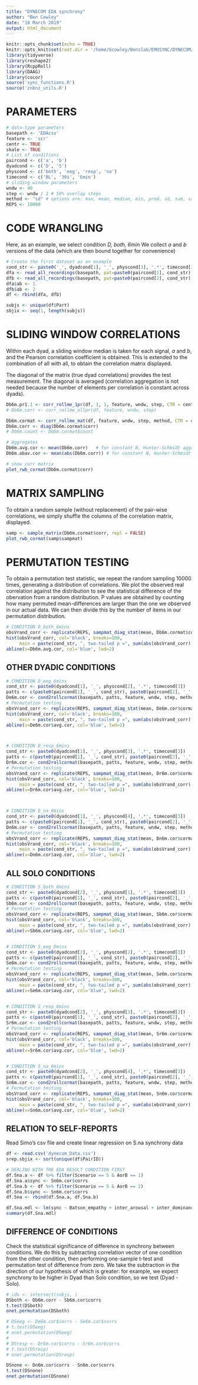 ```yaml
---
title: "DYNECOM EDA synchrony"
author: "Ben Cowley"
date: "10 March 2019"
output: html_document
---
```


```r
knitr::opts_chunk$set(echo = TRUE)
knitr::opts_knit$set(root.dir = '/home/bcowley/Benslab/EMOSYNC/DYNECOM/')
library(tidyverse)
library(reshape2)
library(RcppRoll)
library(DAAG)
library(cocor)
source('sync_functions.R')
source('znbnz_utils.R')
```

# PARAMETERS

```r
# data-type parameters
basepath <- 'EDAcsv'
feature <- 'scr'
centr <- TRUE
skale <- TRUE
# List of conditions
paircond <- c('a', 'b')
dyadcond <- c('D', 'S')
physcond <- c('both', 'eeg', 'resp', 'na')
timecond <- c('BL', '30s', '6min')
# sliding window parameters
wndw <- 40
step <- wndw / 2 # 50% overlap steps
method <- "sd" # options are: max, mean, median, min, prod, sd, sum, var; see ?RcppRoll
REPS <- 10000
```

# CODE WRANGLING

Here, as an example, we select condition *D, both, 6min*
We collect _a_ and _b_ versions of the data (which are then bound together for convenience)

```r
# Create the first dataset as an example
cond_str <- paste0('_', dyadcond[1], '_', physcond[1], '.*', timecond[3])
dfa <- read_all_recordings(basepath, pat=paste0(paircond[1], cond_str), ext="csv", skip = 1)
dfb <- read_all_recordings(basepath, pat=paste0(paircond[2], cond_str), ext="csv", skip = 1)
dfa$ab <- 1
dfb$ab <- 2
df <- rbind(dfa, dfb)

subjs <- unique(df$Part)
sbjix <- seq(1, length(subjs))
```


# SLIDING WINDOW CORRELATIONS

Within each dyad, a sliding window median is taken for each signal, _a_ and _b_, and the Pearson correlation coefficient is obtained. This is extended to the combination of all with all, to obtain the correlation matrix displayed.

The diagonal of the matrix (true dyad correlations) provides the test measurement. The diagonal is averaged (correlation aggregation is not needed because the number of elements per correlation is constant across dyads).

```r
Db6m.pr1.1 <- corr_rollme_1pr(df, 1, 1, feature, wndw, step, CTR = centr, SCL = skale)
# Db6m.corr <- corr_rollme_allpr(df, feature, wndw, step)

Db6m.cormat <- corr_rollme_mat(df, feature, wndw, step, method, CTR = centr, SCL = skale)
Db6m.corr <- diag(Db6m.cormat$corr)
# Db6m.count <- Db6m.cormat$count

# Aggregates
Db6m.avg.cor <- mean(Db6m.corr)   # for constant N, Hunter-Schmidt aggregation is equivalent to average correlation
Db6m.abav.cor <- mean(abs(Db6m.corr)) # for constant N, Hunter-Schmidt aggregation is equivalent to average correlation

# show corr matrix
plot_rwb_cormat(Db6m.cormat$corr)

```


# MATRIX SAMPLING

To obtain a random sample (without replacement) of the pair-wise correlations, we simply shuffle the columns of the correlation matrix, displayed.

```r
samp <- sample_matrix(Db6m.cormat$corr, repl = FALSE)
plot_rwb_cormat(samp$sampmat)
```


# PERMUTATION TESTING

To obtain a permutation test statistic, we repeat the random sampling 10000 times, generating a distribution of correlations. We plot the observed real correlation against the distribution to see the statistical difference of the obervation from a random distribution. P values are obtained by counting how many permuted mean-differences are larger than the one we observed in our actual data. We can then divide this by the number of items in our permutation distribution.

```r
# CONDITION D_both_6mins
obsVrand_corr <- replicate(REPS, sampmat_diag_stat(mean, Db6m.cormat$corr))
hist(obsVrand_corr, col='black', breaks=100, 
     main = paste(cond_str, ", two-tailed p =", sum(abs(obsVrand_corr) > abs(Db6m.avg.cor)) / REPS))
abline(v=Db6m.avg.cor, col='blue', lwd=2)
```


## OTHER DYADIC CONDITIONS


```r
# CONDITION D_eeg_6mins
cond_str <- paste0(dyadcond[1], '_', physcond[2], '.*', timecond[3])
patts <- c(paste0(paircond[1], '_', cond_str), paste0(paircond[2], '_', cond_str))
De6m.cor <- cond2rollcormat(basepath, patts, feature, wndw, step, method, triangle = FALSE, CTR = centr, SCL = skale)
# Permutation testing
obsVrand_corr <- replicate(REPS, sampmat_diag_stat(mean, De6m.cor$cormat))
hist(obsVrand_corr, col='black', breaks=100, 
     main = paste(cond_str, ", two-tailed p =", sum(abs(obsVrand_corr) > abs(De6m.cor$avg.cor)) / REPS))
abline(v=De6m.cor$avg.cor, col='blue', lwd=2)



# CONDITION D_resp_6mins
cond_str <- paste0(dyadcond[1], '_', physcond[3], '.*', timecond[3])
patts <- c(paste0(paircond[1], '_', cond_str), paste0(paircond[2], '_', cond_str))
Dr6m.cor <- cond2rollcormat(basepath, patts, feature, wndw, step, method, triangle = FALSE, CTR = centr, SCL = skale)
# Permutation testing
obsVrand_corr <- replicate(REPS, sampmat_diag_stat(mean, Dr6m.cor$cormat))
hist(obsVrand_corr, col='black', breaks=100, 
     main = paste(cond_str, ", two-tailed p =", sum(abs(obsVrand_corr) > abs(Dr6m.cor$avg.cor)) / REPS))
abline(v=Dr6m.cor$avg.cor, col='blue', lwd=2)



# CONDITION D_na_6mins
cond_str <- paste0(dyadcond[1], '_', physcond[4], '.*', timecond[3])
patts <- c(paste0(paircond[1], '_', cond_str), paste0(paircond[2], '_', cond_str))
Dn6m.cor <- cond2rollcormat(basepath, patts, feature, wndw, step, method, triangle = FALSE, CTR = centr, SCL = skale)
# Permutation testing
obsVrand_corr <- replicate(REPS, sampmat_diag_stat(mean, Dn6m.cor$cormat))
hist(obsVrand_corr, col='black', breaks=100, 
     main = paste(cond_str, ", two-tailed p =", sum(abs(obsVrand_corr) > abs(Dn6m.cor$avg.cor)) / REPS))
abline(v=Dn6m.cor$avg.cor, col='blue', lwd=2)
```

## ALL SOLO CONDITIONS


```r
# CONDITION S_both_6mins
cond_str <- paste0(dyadcond[2], '_', physcond[1], '.*', timecond[3])
patts <- c(paste0(paircond[1], '_', cond_str), paste0(paircond[2], '_', cond_str))
Sb6m.cor <- cond2rollcormat(basepath, patts, feature, wndw, step, method, triangle = FALSE, CTR = centr, SCL = skale)
# Permutation testing
obsVrand_corr <- replicate(REPS, sampmat_diag_stat(mean, Sb6m.cor$cormat))
hist(obsVrand_corr, col='black', breaks=100, 
     main = paste(cond_str, ", two-tailed p =", sum(abs(obsVrand_corr) > abs(Sb6m.cor$avg.cor)) / REPS))
abline(v=Sb6m.cor$avg.cor, col='blue', lwd=2)


# CONDITION S_eeg_6mins
cond_str <- paste0(dyadcond[2], '_', physcond[2], '.*', timecond[3])
patts <- c(paste0(paircond[1], '_', cond_str), paste0(paircond[2], '_', cond_str))
Se6m.cor <- cond2rollcormat(basepath, patts, feature, wndw, step, method, triangle = FALSE, CTR = centr, SCL = skale)
# Permutation testing
obsVrand_corr <- replicate(REPS, sampmat_diag_stat(mean, Se6m.cor$cormat))
hist(obsVrand_corr, col='black', breaks=100, 
     main = paste(cond_str, ", two-tailed p =", sum(abs(obsVrand_corr) > abs(Se6m.cor$avg.cor)) / REPS))
abline(v=Se6m.cor$avg.cor, col='blue', lwd=2)


# CONDITION S_resp_6mins
cond_str <- paste0(dyadcond[2], '_', physcond[3], '.*', timecond[3])
patts <- c(paste0(paircond[1], '_', cond_str), paste0(paircond[2], '_', cond_str))
Sr6m.cor <- cond2rollcormat(basepath, patts, feature, wndw, step, method, triangle = FALSE, CTR = centr, SCL = skale)
# Permutation testing
obsVrand_corr <- replicate(REPS, sampmat_diag_stat(mean, Sr6m.cor$cormat))
hist(obsVrand_corr, col='black', breaks=100, 
     main = paste(cond_str, ", two-tailed p =", sum(abs(obsVrand_corr) > abs(Sr6m.cor$avg.cor)) / REPS))
abline(v=Sr6m.cor$avg.cor, col='blue', lwd=2)


# CONDITION S_na_6mins
cond_str <- paste0(dyadcond[2], '_', physcond[4], '.*', timecond[3])
patts <- c(paste0(paircond[1], '_', cond_str), paste0(paircond[2], '_', cond_str))
Sn6m.cor <- cond2rollcormat(basepath, patts, feature, wndw, step, method, triangle = FALSE, CTR = centr, SCL = skale)
# Permutation testing
obsVrand_corr <- replicate(REPS, sampmat_diag_stat(mean, Sn6m.cor$cormat))
hist(obsVrand_corr, col='black', breaks=100, 
     main = paste(cond_str, ", two-tailed p =", sum(abs(obsVrand_corr) > abs(Sn6m.cor$avg.cor)) / REPS))
abline(v=Sn6m.cor$avg.cor, col='blue', lwd=2)
```


## RELATION TO SELF-REPORTS

Read Simo's csv file and create linear regression on S.na synchrony data

```r
df <- read.csv('dynecom_Data.csv')
srep.sbjix <- sort(unique(df$PairID))

# DEALING WITH THE EDA RESULT CONDITION FIRST
df.Sna.a <- df %>% filter(Scenario == 5 & AorB == 1)
df.Sna.a$sync <- Sn6m.cor$corrs
df.Sna.b <- df %>% filter(Scenario == 5 & AorB == 2)
df.Sna.b$sync <- Sn6m.cor$corrs
df.Sna <- rbind(df.Sna.a, df.Sna.b)

df.Sna.mdl <- lm(sync ~ Batson_empathy + inter_arousal + inter_dominance + inter_valence + interCP + interPAI + interPAU + Relationship_legth_mean + Closeness_mean + Sex, data = df.Sna)
summary(df.Sna.mdl)

```


## DIFFERENCE OF CONDITIONS

Check the statistical significance of difference in synchrony between conditions. We do this by subtracting correlation vector of one condition from the other condition, then performing one-sample t-test and permutation test of difference from zero. We take the subtraction in the direction of our hypothesis of which is greater: for example, we expect synchrony to be higher in Dyad than Solo condition, so we test (Dyad - Solo).

```r
# idx <- intersect(subjs, )
DSboth <- Db6m.corr - Sb6m.cor$corrs
t.test(DSboth)
onet.permutation(DSboth)

# DSeeg <- De6m.cor$corrs - Se6m.cor$corrs
# t.test(DSeeg)
# onet.permutation(DSeeg)
# 
# DSresp <- Dr6m.cor$corrs - Sr6m.cor$corrs
# t.test(DSresp)
# onet.permutation(DSresp)

DSnone <- Dn6m.cor$corrs - Sn6m.cor$corrs
t.test(DSnone)
onet.permutation(DSnone)
```
